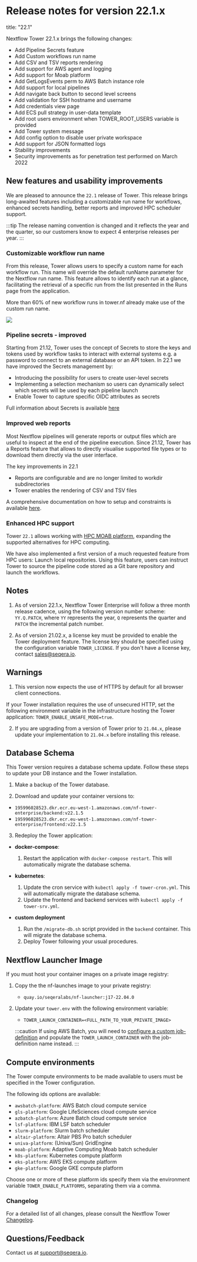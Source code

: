 # Release notes for version 22.1.x

title: "22.1"

Nextflow Tower 22.1.x brings the following changes:

- Add Pipeline Secrets feature
- Add Custom workflows run name
- Add CSV and TSV reports rendering
- Add support for AWS agent and logging
- Add support for Moab platform
- Add GetLogsEvents perm to AWS Batch instance role
- Add support for local pipelines
- Add navigate back button to second level screens
- Add validation for SSH hostname and username
- Add credentials view page
- Add ECS pull strategy in user-data template
- Add root users environment when TOWER_ROOT_USERS variable is provided
- Add Tower system message
- Add config option to disable user private workspace
- Add support for JSON formatted logs
- Stability improvements
- Security improvements as for penetration test performed on March 2022

## New features and usability improvements

We are pleased to announce the `22.1` release of Tower. This release brings long-awaited features including a customizable run name for workflows, enhanced secrets handling, better reports and improved HPC scheduler support.

:::tip
The release naming convention is changed and it reflects the year and the quarter, so our customers know to expect 4 enterprise releases per year.
:::

### Customizable workflow run name

From this release, Tower allows users to specify a custom name for each workflow run. This name will override the default runName parameter for the Nextflow run name. This feature allows to identify each run at a glance, facilitating the retrieval of a specific run from the list presented in the Runs page from the application.

More than 60% of new workflow runs in tower.nf already make use of the custom run name.

![](./_images/custom-run-name.png)

### Pipeline secrets - improved

Starting from 21.12, Tower uses the concept of Secrets to store the keys and tokens used by workflow tasks to interact with external systems e.g. a password to connect to an external database or an API token. In 22.1 we have improved the Secrets management by:

- Introducing the possibility for users to create user-level secrets
- Implementing a selection mechanism so users can dynamically select which secrets will be used by each pipeline launch
- Enable Tower to capture specific OIDC attributes as secrets

Full information about Secrets is available [here](https://help.tower.nf/latest/secrets/overview/)

### Improved web reports

Most Nextflow pipelines will generate reports or output files which are useful to inspect at the end of the pipeline execution. Since 21.12, Tower has a Reports feature that allows to directly visualise supported file types or to download them directly via the user interface.

The key improvements in 22.1

- Reports are configurable and are no longer limited to workdir subdirectories
- Tower enables the rendering of CSV and TSV files

A comprehensive documentation on how to setup and constraints is available [here](https://help.tower.nf/latest/reports/overview/).

### Enhanced HPC support

Tower `22.1` allows working with [HPC MOAB platform](https://adaptivecomputing.com/moab-hpc-suite/ "
"), expanding the supported alternatives for HPC computing.

We have also implemented a first version of a much requested feature from HPC users: Launch local repositories. Using this feature, users can instruct Tower to source the pipeline code stored as a Git bare repository and launch the workflows.

## Notes

1.  As of version 22.1.x, Nextflow Tower Enterprise will follow a three month release cadence, using the following version number scheme: `YY.Q.PATCH`, where `YY` represents the year, `Q` represents the quarter and `PATCH` the incremental patch number.

2.  As of version 21.02.x, a license key must be provided to enable the Tower deployment feature. The license key should be specified using the configuration variable `TOWER_LICENSE`. If you don't have a license key, contact sales@seqera.io.

## Warnings

1.  This version now expects the use of HTTPS by default for all browser client connections.

   If your Tower installation requires the use of unsecured HTTP, set the following environment variable in the infrastructure hosting the Tower application: `TOWER_ENABLE_UNSAFE_MODE=true`.

2.  If you are upgrading from a version of Tower prior to `21.04.x`, please update your implementation to `21.04.x` before installing this release.

## Database Schema

This Tower version requires a database schema update. Follow these steps to update your DB instance and the Tower installation.

1.  Make a backup of the Tower database.

2.  Download and update your container versions to:

   - `195996028523.dkr.ecr.eu-west-1.amazonaws.com/nf-tower-enterprise/backend:v22.1.5`
   - `195996028523.dkr.ecr.eu-west-1.amazonaws.com/nf-tower-enterprise/frontend:v22.1.5`

3.  Redeploy the Tower application:

   - **docker-compose**:

     1.  Restart the application with `docker-compose restart`. This will automatically migrate the database schema.

   - **kubernetes**:

     1.  Update the cron service with `kubectl apply -f tower-cron.yml`. This will automatically migrate the database schema.
     2.  Update the frontend and backend services with `kubectl apply -f tower-srv.yml`.

   - **custom deployment**

     1.  Run the `/migrate-db.sh` script provided in the `backend` container. This will migrate the database schema.
     2.  Deploy Tower following your usual procedures.

## Nextflow Launcher Image

If you must host your container images on a private image registry:

1.  Copy the the nf-launches image to your private registry:

    - `quay.io/seqeralabs/nf-launcher:j17-22.04.0`

2.  Update your `tower.env` with the following environment variable:

    - `TOWER_LAUNCH_CONTAINER=<FULL_PATH_TO_YOUR_PRIVATE_IMAGE>`

    :::caution
    If using AWS Batch, you will need to [configure a custom job-definition](../advanced-topics/custom-launch-container.mdx) and populate the `TOWER_LAUNCH_CONTAINER` with the job-definition name instead.
    :::

## Compute environments

The Tower compute environments to be made available to users must be specified in the Tower configuration.

The following ids options are available:

- `awsbatch-platform`: AWS Batch cloud compute service
- `gls-platform`: Google LifeSciences cloud compute service
- `azbatch-platform`: Azure Batch cloud compute service
- `lsf-platform`: IBM LSF batch scheduler
- `slurm-platform`: Slurm batch scheduler
- `altair-platform`: Altair PBS Pro batch scheduler
- `univa-platform`: (Univa/Sun) GridEngine
- `moab-platform`: Adaptive Computing Moab batch scheduler
- `k8s-platform`: Kubernetes compute platform
- `eks-platform`: AWS EKS compute platform
- `gke-platform`: Google GKE compute platform

Choose one or more of these platform ids specify them via the environment variable `TOWER_ENABLE_PLATFORMS`, separating them via a comma.

### Changelog

For a detailed list of all changes, please consult the Nextflow Tower [Changelog](./changelog.mdx).

## Questions/Feedback

Contact us at [support@seqera.io](mailto:support@seqera.io).
